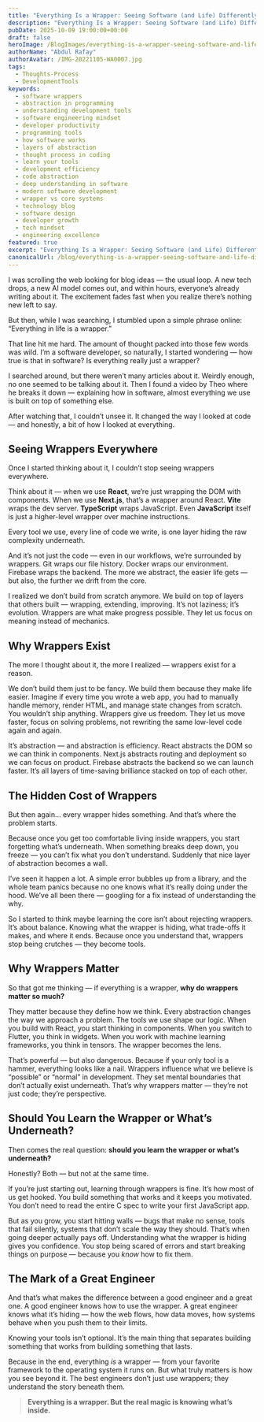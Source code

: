 ```yaml
---
title: "Everything Is a Wrapper: Seeing Software (and Life) Differently"
description: "Everything Is a Wrapper: Seeing Software (and Life) Differently"
pubDate: 2025-10-09 19:00:00+00:00
draft: false
heroImage: /BlogImages/everything-is-a-wrapper-seeing-software-and-life-differently.webp
authorName: "Abdul Rafay"
authorAvatar: /IMG-20221105-WA0007.jpg
tags:
  - Thoughts-Process
  - DevelopmentTools
keywords:
  - software wrappers
  - abstraction in programming
  - understanding development tools
  - software engineering mindset
  - developer productivity
  - programming tools
  - how software works
  - layers of abstraction
  - thought process in coding
  - learn your tools
  - development efficiency
  - code abstraction
  - deep understanding in software
  - modern software development
  - wrapper vs core systems
  - technology blog
  - software design
  - developer growth
  - tech mindset
  - engineering excellence
featured: true
excerpt: "Everything Is a Wrapper: Seeing Software (and Life) Differently"
canonicalUrl: /blog/everything-is-a-wrapper-seeing-software-and-life-differently
---
```


I was scrolling the web looking for blog ideas — the usual loop. A new tech drops, a new AI model comes out, and within hours, everyone’s already writing about it. The excitement fades fast when you realize there’s nothing new left to say.

But then, while I was searching, I stumbled upon a simple phrase online: “Everything in life is a wrapper.”

That line hit me hard. The amount of thought packed into those few words was wild. I’m a software developer, so naturally, I started wondering — how true is that in software? Is everything really just a wrapper?

I searched around, but there weren’t many articles about it. Weirdly enough, no one seemed to be talking about it. Then I found a video by Theo where he breaks it down — explaining how in software, almost everything we use is built on top of something else.

After watching that, I couldn’t unsee it. It changed the way I looked at code — and honestly, a bit of how I looked at everything.

<VideoEmbed
  src="https://www.youtube.com/embed/DO4F4ZQG020?si=iiDP0tsZqjnpFvfq"
  title="Everything is a Wrapper"
  maxWidth="100%"
  aspectRatio="16:9"
  client:load
/>

## Seeing Wrappers Everywhere

Once I started thinking about it, I couldn’t stop seeing wrappers everywhere.

Think about it — when we use **React**, we’re just wrapping the DOM with components. When we use **Next.js**, that’s a wrapper around React. **Vite** wraps the dev server. **TypeScript** wraps JavaScript. Even **JavaScript** itself is just a higher-level wrapper over machine instructions.

Every tool we use, every line of code we write, is one layer hiding the raw complexity underneath.

And it’s not just the code — even in our workflows, we’re surrounded by wrappers. Git wraps our file history. Docker wraps our environment. Firebase wraps the backend. The more we abstract, the easier life gets — but also, the further we drift from the core.

I realized we don’t build from scratch anymore. We build on top of layers that others built — wrapping, extending, improving. It’s not laziness; it’s evolution. Wrappers are what make progress possible. They let us focus on meaning instead of mechanics.

## Why Wrappers Exist

The more I thought about it, the more I realized — wrappers exist for a reason.

We don’t build them just to be fancy. We build them because they make life easier. Imagine if every time you wrote a web app, you had to manually handle memory, render HTML, and manage state changes from scratch. You wouldn’t ship anything. Wrappers give us freedom. They let us move faster, focus on solving problems, not rewriting the same low-level code again and again.

It’s abstraction — and abstraction is efficiency. React abstracts the DOM so we can think in components. Next.js abstracts routing and deployment so we can focus on product. Firebase abstracts the backend so we can launch faster. It’s all layers of time-saving brilliance stacked on top of each other.

## The Hidden Cost of Wrappers

But then again… every wrapper hides something. And that’s where the problem starts.

Because once you get too comfortable living inside wrappers, you start forgetting what’s underneath. When something breaks deep down, you freeze — you can’t fix what you don’t understand. Suddenly that nice layer of abstraction becomes a wall.

I’ve seen it happen a lot. A simple error bubbles up from a library, and the whole team panics because no one knows what it’s really doing under the hood. We’ve all been there — googling for a fix instead of understanding the why.

So I started to think maybe learning the core isn’t about rejecting wrappers. It’s about balance. Knowing what the wrapper is hiding, what trade-offs it makes, and where it ends. Because once you understand that, wrappers stop being crutches — they become tools.

## Why Wrappers Matter

So that got me thinking — if everything is a wrapper, **why do wrappers matter so much?**

They matter because they define how we think. Every abstraction changes the way we approach a problem. The tools we use shape our logic. When you build with React, you start thinking in components. When you switch to Flutter, you think in widgets. When you work with machine learning frameworks, you think in tensors. The wrapper becomes the lens.

That’s powerful — but also dangerous. Because if your only tool is a hammer, everything looks like a nail. Wrappers influence what we believe is “possible” or “normal” in development. They set mental boundaries that don’t actually exist underneath. That’s why wrappers matter — they’re not just code; they’re perspective.

## Should You Learn the Wrapper or What’s Underneath?

Then comes the real question: **should you learn the wrapper or what’s underneath?**

Honestly? Both — but not at the same time.

If you’re just starting out, learning through wrappers is fine. It’s how most of us get hooked. You build something that works and it keeps you motivated. You don’t need to read the entire C spec to write your first JavaScript app.

But as you grow, you start hitting walls — bugs that make no sense, tools that fail silently, systems that don’t scale the way they should. That’s when going deeper actually pays off. Understanding what the wrapper is hiding gives you confidence. You stop being scared of errors and start breaking things on purpose — because you _know_ how to fix them.

## The Mark of a Great Engineer

And that’s what makes the difference between a good engineer and a great one.
A good engineer knows how to use the wrapper.
A great engineer knows what it’s hiding — how the web flows, how data moves, how systems behave when you push them to their limits.

Knowing your tools isn’t optional. It’s the main thing that separates building something that works from building something that lasts.

Because in the end, everything _is_ a wrapper — from your favorite framework to the operating system it runs on.
But what truly matters is how you see beyond it.
The best engineers don’t just use wrappers; they understand the story beneath them.

> **Everything is a wrapper. But the real magic is knowing what’s inside.**

